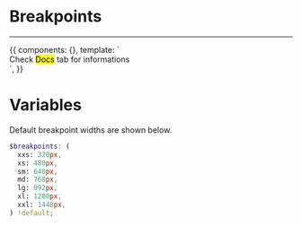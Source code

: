 
<Meta title='Layout|Breakpoints' />


# Breakpoints

<hr/>

<Story name='Variables'>
  {{
    components: {},
    template: `<div>Check <mark>Docs</mark> tab for informations</div>`,
  }}
</Story>

# Variables

Default breakpoint widths are shown below.


```scss
$breakpoints: (
  xxs: 320px,
  xs: 480px,
  sm: 640px,
  md: 768px,
  lg: 992px,
  xl: 1200px,
  xxl: 1440px,
) !default;
```

